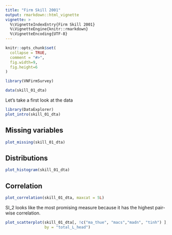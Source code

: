 ```yaml
---
title: "Firm Skill 2001"
output: rmarkdown::html_vignette
vignette: >
  %\VignetteIndexEntry{Firm Skill 2001}
  %\VignetteEngine{knitr::rmarkdown}
  %\VignetteEncoding{UTF-8}
---
```


```r
knitr::opts_chunk$set(
  collapse = TRUE,
  comment = "#>",
  fig.width=9, 
  fig.height=6
)
```

```r
library(VNFirmSurvey)
```

```r
data(skill_01_dta)
```

Let's take a first look at the data

```r
library(DataExplorer)
plot_intro(skill_01_dta)

```

## Missing variables

```r
plot_missing(skill_01_dta)
```


## Distributions
```r
plot_histogram(skill_01_dta)
```

## Correlation

```r
plot_correlation(skill_01_dta, maxcat = 5L)

```

SI_2 looks like the most promising measure because it has the highest pair-wise correlation. 

```r
plot_scatterplot(skill_01_dta[, !c("ma_thue", "macs","madn", "tinh") ], 
                 by = "total_L_head")

```





